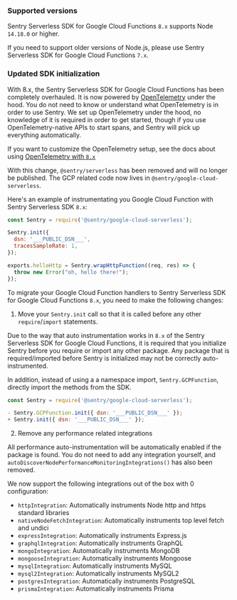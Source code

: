 ### Supported versions

Sentry Serverless SDK for Google Cloud Functions `8.x` supports Node `14.18.0` or higher.

If you need to support older versions of Node.js, please use Sentry Serverless SDK for Google Cloud Functions `7.x`.

### Updated SDK initialization

With 8.x, the Sentry Serverless SDK for Google Cloud Functions has been completely overhauled. It is now powered by [OpenTelemetry](https://opentelemetry.io/) under the hood. You do not need to know or understand what OpenTelemetry is in order to use Sentry. We set up OpenTelemetry under the hood, no knowledge of it is required in order to get started, though if you use OpenTelemetry-native APIs to start spans, and Sentry will pick up everything automatically.

If you want to customize the OpenTelemetry setup, see the docs about using [OpenTelemetry with `8.x`](./v8-opentelemetry)

With this change, `@sentry/serverless` has been removed and will no longer be published. The GCP related code now lives in `@sentry/google-cloud-serverless`.

Here's an example of instrumentating you Google Cloud Function with Sentry Serverless SDK `8.x`:

```JavaScript
const Sentry = require('@sentry/google-cloud-serverless');

Sentry.init({
  dsn: '___PUBLIC_DSN___',
  tracesSampleRate: 1,
});

exports.helloHttp = Sentry.wrapHttpFunction((req, res) => {
  throw new Error("oh, hello there!");
});
```

To migrate your Google Cloud Function handlers to Sentry Serverless SDK for Google Cloud Functions `8.x`, you need to make the following changes:

1. Move your `Sentry.init` call so that it is called before any other `require`/`import` statements.

Due to the way that auto instrumentation works in `8.x` of the Sentry Serverless SDK for Google Cloud Functions, it is required that you initialize Sentry before you require or import any other package. Any package that is required/imported before Sentry is initialized may not be correctly auto-instrumented.

In addition, instead of using a a namespace import, `Sentry.GCPFunction`, directly import the methods from the SDK.

```JavaScript diff
const Sentry = require('@sentry/google-cloud-serverless');

- Sentry.GCPFunction.init({ dsn: '___PUBLIC_DSN___' });
+ Sentry.init({ dsn: '___PUBLIC_DSN___' });
```

2. Remove any performance related integrations

All performance auto-instrumentation will be automatically enabled if the package is found. You do not need to add any integration yourself, and `autoDiscoverNodePerformanceMonitoringIntegrations()` has also been removed.

We now support the following integrations out of the box with 0 configuration:

- `httpIntegration`: Automatically instruments Node http and https standard libraries
- `nativeNodeFetchIntegration`: Automatically instruments top level fetch and undici
- `expressIntegration`: Automatically instruments Express.js
- `graphqlIntegration`: Automatically instruments GraphQL
- `mongoIntegration`: Automatically instruments MongoDB
- `mongooseIntegration`: Automatically instruments Mongoose
- `mysqlIntegration`: Automatically instruments MySQL
- `mysql2Integration`: Automatically instruments MySQL2
- `postgresIntegration`: Automatically instruments PostgreSQL
- `prismaIntegration`: Automatically instruments Prisma
